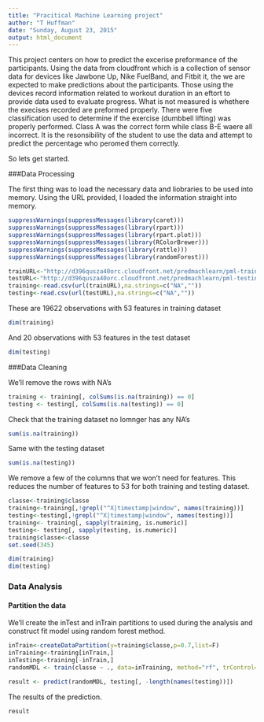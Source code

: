 ```yaml
---
title: "Pracitical Machine Learning project"
author: "T Huffman"
date: "Sunday, August 23, 2015"
output: html_document
---
```


This project centers on how to predict the excerise preformance of the participants. Using the data from cloudfront which is a collection of sensor data for devices like Jawbone Up, Nike FuelBand, and Fitbit it, the we are expected to make predictions about the participants. Those using the devices record information related to workout duration in an eftort to provide data used to evaluate progress. What is not measured is whethere the execises recorded are preformed properly. There were five classification used to determine if the exercise (dumbbell lifting) was properly performed. Class A was the correct form while class B-E waere all incorrect. It is the resonsibility of the student to use the data and attempt to predict the percentage who peromed them correctly. 

So lets get started.

###Data Processing

The first thing was to load the necessary data and liobraries to be used into memory. Using the URL provided, I loaded the information straight into memory. 
```r
suppressWarnings(suppressMessages(library(caret)))
suppressWarnings(suppressMessages(library(rpart)))
suppressWarnings(suppressMessages(library(rpart.plot)))
suppressWarnings(suppressMessages(library(RColorBrewer)))
suppressWarnings(suppressMessages(library(rattle)))
suppressWarnings(suppressMessages(library(randomForest)))

trainURL<-"http://d396qusza40orc.cloudfront.net/predmachlearn/pml-training.csv"
testURL<-"http://d396qusza40orc.cloudfront.net/predmachlearn/pml-testing.csv"
training<-read.csv(url(trainURL),na.strings=c("NA",""))
testing<-read.csv(url(testURL),na.strings=c("NA",""))
```
These are 19622 observations with 53 features in training dataset 
```r
dim(training)
```
And 20 observations with 53 features in the test dataset
```r
dim(testing)
```
###Data Cleaning 

We'll remove the rows with NA's 
```r
training <- training[, colSums(is.na(training)) == 0] 
testing <- testing[, colSums(is.na(testing)) == 0]
```
Check that the training dataset no lomnger has any NA's
```r
sum(is.na(training))
```
Same with the testing dataset
```r
sum(is.na(testing))
```
We remove a few of the columns that we won't need for features. This reduces the number of features to 53 for both training and testing dataset.
```r
classe<-training$classe
training<-training[,!grepl("^X|timestamp|window", names(training))]
testing<-testing[,!grepl("^X|timestamp|window", names(testing))]
training<- training[, sapply(training, is.numeric)]
testing<- testing[, sapply(testing, is.numeric)]
training$classe<-classe
set.seed(345)
```
```r
dim(training)
dim(testing)
```
### Data Analysis

#### Partition the data
We'll create the inTest and inTrain partitions to used during the analysis and construct fit model using random forest method.
```r
inTrain<-createDataPartition(y=training$classe,p=0.7,list=F)
inTraining<-training[inTrain,]
inTesting<-training[-inTrain,]
randomMDL <- train(classe ~ ., data=inTraining, method="rf", trControl=trainControl(method="cv", number=5), ntree=50)

result <- predict(randomMDL, testing[, -length(names(testing))])
```
The results of the prediction.

```r
result
```
